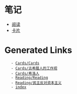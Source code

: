 = 笔记 =

* [[Reading/Reading|阅读]]
* [[Cards/Cards|卡片]]

= Generated Links =
    - [[Cards/Cards]]
    - [[Cards/古希腊人的工作观]]
    - [[Cards/希洛人]]
    - [[Reading/Reading]]
    - [[Reading/民主反对资本主义]]
    - [[index]]
